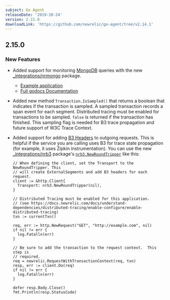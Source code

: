 ```yaml
---
subject: Go Agent
releaseDate: '2019-10-24'
version: 2.15.0
downloadLink: 'https://github.com/newrelic/go-agent/tree/v2.14.1'
---
```


## 2.15.0

### New Features

* Added support for monitoring [MongoDB](https://github.com/mongodb/mongo-go-driver/) queries with the new [\_integrations/nrmongo](https://godoc.org/github.com/newrelic/go-agent/_integrations/nrmongo) package.

  * [Example application](https://github.com/newrelic/go-agent/blob/master/_integrations/nrmongo/example/main.go)
  * [Full godocs Documentation](https://godoc.org/github.com/newrelic/go-agent/_integrations/nrmongo)
* Added new method `Transaction.IsSampled()` that returns a boolean that indicates if the transaction is sampled. A sampled transaction records a span event for each segment. Distributed tracing must be enabled for transactions to be sampled. `false` is returned if the transaction has finished. This sampling flag is needed for B3 trace propagation and future support of W3C Trace Context.
* Added support for adding [B3 Headers](https://github.com/openzipkin/b3-propagation) to outgoing requests. This is helpful if the service you are calling uses B3 for trace state propagation (for example, it uses Zipkin instrumentation). You can use the new [\_integrations/nrb3](https://godoc.org/github.com/newrelic/go-agent/_integrations/nrb3) package's [`nrb3.NewRoundTripper`](https://godoc.org/github.com/newrelic/go-agent/_integrations/nrb3#NewRoundTripper) like this:

  ```
  // When defining the client, set the Transport to the NewRoundTripper. This
  // will create ExternalSegments and add B3 headers for each request.
  client := &http.Client{
    Transport: nrb3.NewRoundTripper(nil),
  }

  // Distributed Tracing must be enabled for this application.
  // (see https://docs.newrelic.com/docs/understand-dependencies/distributed-tracing/enable-configure/enable-distributed-tracing)
  txn := currentTxn()

  req, err := http.NewRequest("GET", "http://example.com", nil)
  if nil != err {
    log.Fatalln(err)
  }

  // Be sure to add the transaction to the request context.  This step is
  // required.
  req = newrelic.RequestWithTransactionContext(req, txn)
  resp, err := client.Do(req)
  if nil != err {
    log.Fatalln(err)
  }

  defer resp.Body.Close()
  fmt.Println(resp.StatusCode)
  ```

